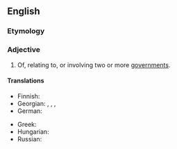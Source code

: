==English==

===Etymology===
{{prefix|en|inter|governmental}}

===Adjective===
{{en-adj|-}}

# Of, relating to, or involving two or more [[government]]s.

====Translations====
{{trans-top|of, relating to, or involving two or more governments}}
* Finnish: {{t|fi|hallitustenvälinen}}
* Georgian: {{t|ka|მთავრობათაშორისი}}, {{t|ka|მთავრობათაშორისო}}, {{t|ka|მთავრობათშორისი}} {{qualifier|alternative form}}, {{t|ka|მთავრობათშორისო}} {{qualifier|alternative form}}
* German: {{t|de|zwischenstaatlich}}
{{trans-mid}}
* Greek: {{t+|el|ενδοκυβερνητικός}}
* Hungarian: {{t|hu|kormányközi}}
* Russian: {{t+|ru|межправительственный}}
{{trans-bottom}}